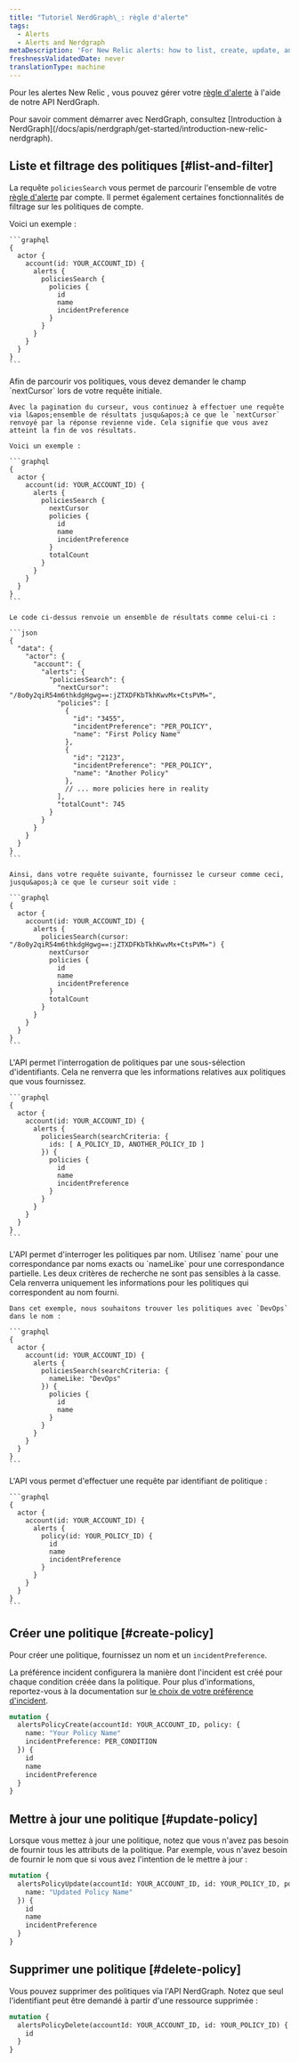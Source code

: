 ```yaml
---
title: "Tutoriel NerdGraph\_: règle d'alerte"
tags:
  - Alerts
  - Alerts and Nerdgraph
metaDescription: 'For New Relic alerts: how to list, create, update, and delete alert policies with our NerdGraph API.'
freshnessValidatedDate: never
translationType: machine
---
```


Pour les alertes New Relic , vous pouvez gérer votre [règle d&apos;alerte](/docs/alerts-applied-intelligence/new-relic-alerts/alert-policies/create-edit-or-find-alert-policy) à l&apos;aide de notre API NerdGraph.

<Callout variant="tip">
  Pour savoir comment démarrer avec NerdGraph, consultez [Introduction à NerdGraph](/docs/apis/nerdgraph/get-started/introduction-new-relic-nerdgraph).
</Callout>

## Liste et filtrage des politiques [#list-and-filter]

La requête `policiesSearch` vous permet de parcourir l&apos;ensemble de votre [règle d&apos;alerte](/docs/alerts-applied-intelligence/new-relic-alerts/alert-policies/create-edit-or-find-alert-policy) par compte. Il permet également certaines fonctionnalités de filtrage sur les politiques de compte.

<CollapserGroup>
  <Collapser id="list-all-policies" title="Liste de toutes les politiques d'un compte">
    Voici un exemple :

    ```graphql
    {
      actor {
        account(id: YOUR_ACCOUNT_ID) {
          alerts {
            policiesSearch {
              policies {
                id
                name
                incidentPreference
              }
            }
          }
        }
      }
    }
    ```
  </Collapser>

  <Collapser id="paginate" title="Pagination des politiques avec pagination du curseur">
    Afin de parcourir vos politiques, vous devez demander le champ `nextCursor` lors de votre requête initiale.

    Avec la pagination du curseur, vous continuez à effectuer une requête via l&apos;ensemble de résultats jusqu&apos;à ce que le `nextCursor` renvoyé par la réponse revienne vide. Cela signifie que vous avez atteint la fin de vos résultats.

    Voici un exemple :

    ```graphql
    {
      actor {
        account(id: YOUR_ACCOUNT_ID) {
          alerts {
            policiesSearch {
              nextCursor
              policies {
                id
                name
                incidentPreference
              }
              totalCount
            }
          }
        }
      }
    }
    ```

    Le code ci-dessus renvoie un ensemble de résultats comme celui-ci :

    ```json
    {
      "data": {
        "actor": {
          "account": {
            "alerts": {
              "policiesSearch": {
                "nextCursor": "/8o0y2qiR54m6thkdgHgwg==:jZTXDFKbTkhKwvMx+CtsPVM=",
                "policies": [
                  {
                    "id": "3455",
                    "incidentPreference": "PER_POLICY",
                    "name": "First Policy Name"
                  },
                  {
                    "id": "2123",
                    "incidentPreference": "PER_POLICY",
                    "name": "Another Policy"
                  },
                  // ... more policies here in reality
                ],
                "totalCount": 745
              }
            }
          }
        }
      }
    }
    ```

    Ainsi, dans votre requête suivante, fournissez le curseur comme ceci, jusqu&apos;à ce que le curseur soit vide :

    ```graphql
    {
      actor {
        account(id: YOUR_ACCOUNT_ID) {
          alerts {
            policiesSearch(cursor: "/8o0y2qiR54m6thkdgHgwg==:jZTXDFKbTkhKwvMx+CtsPVM=") {
              nextCursor
              policies {
                id
                name
                incidentPreference
              }
              totalCount
            }
          }
        }
      }
    }
    ```
  </Collapser>

  <Collapser id="list-policies-by-id" title="Rechercher toutes les politiques par identifiants sélectionnés">
    L&apos;API permet l&apos;interrogation de politiques par une sous-sélection d&apos;identifiants. Cela ne renverra que les informations relatives aux politiques que vous fournissez.

    ```graphql
    {
      actor {
        account(id: YOUR_ACCOUNT_ID) {
          alerts {
            policiesSearch(searchCriteria: {
              ids: [ A_POLICY_ID, ANOTHER_POLICY_ID ]
            }) {
              policies {
                id
                name
                incidentPreference
              }
            }
          }
        }
      }
    }
    ```
  </Collapser>

  <Collapser id="find-policies-by-name" title="Trouver toutes les politiques par nom">
    L&apos;API permet d&apos;interroger les politiques par nom. Utilisez `name` pour une correspondance par noms exacts ou `nameLike` pour une correspondance partielle. Les deux critères de recherche ne sont pas sensibles à la casse. Cela renverra uniquement les informations pour les politiques qui correspondent au nom fourni.

    Dans cet exemple, nous souhaitons trouver les politiques avec `DevOps` dans le nom :

    ```graphql
    {
      actor {
        account(id: YOUR_ACCOUNT_ID) {
          alerts {
            policiesSearch(searchCriteria: {
              nameLike: "DevOps"
            }) {
              policies {
                id
                name
              }
            }
          }
        }
      }
    }
    ```
  </Collapser>

  <Collapser id="find-by-id" title="Rechercher une politique par identifiant">
    L&apos;API vous permet d&apos;effectuer une requête par identifiant de politique :

    ```graphql
    {
      actor {
        account(id: YOUR_ACCOUNT_ID) {
          alerts {
            policy(id: YOUR_POLICY_ID) {
              id
              name
              incidentPreference
            }
          }
        }
      }
    }
    ```
  </Collapser>
</CollapserGroup>

## Créer une politique [#create-policy]

Pour créer une politique, fournissez un nom et un `incidentPreference`.

La préférence incident configurera la manière dont l&apos;incident est créé pour chaque condition créée dans la politique. Pour plus d&apos;informations, reportez-vous à la documentation sur [le choix de votre préférence d&apos;incident](/docs/alerts/new-relic-alerts/configuring-alert-policies/specify-when-new-relic-creates-incidents).

```graphql
mutation {
  alertsPolicyCreate(accountId: YOUR_ACCOUNT_ID, policy: {
    name: "Your Policy Name"
    incidentPreference: PER_CONDITION
  }) {
    id
    name
    incidentPreference
  }
}
```

## Mettre à jour une politique [#update-policy]

Lorsque vous mettez à jour une politique, notez que vous n&apos;avez pas besoin de fournir tous les attributs de la politique. Par exemple, vous n&apos;avez besoin de fournir le nom que si vous avez l&apos;intention de le mettre à jour :

```graphql
mutation {
  alertsPolicyUpdate(accountId: YOUR_ACCOUNT_ID, id: YOUR_POLICY_ID, policy: {
    name: "Updated Policy Name"
  }) {
    id
    name
    incidentPreference
  }
}
```

## Supprimer une politique [#delete-policy]

Vous pouvez supprimer des politiques via l&apos;API NerdGraph. Notez que seul l&apos;identifiant peut être demandé à partir d&apos;une ressource supprimée :

```graphql
mutation {
  alertsPolicyDelete(accountId: YOUR_ACCOUNT_ID, id: YOUR_POLICY_ID) {
    id
  }
}
```